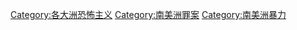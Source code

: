 [[Category:各大洲恐怖主义|Category:各大洲恐怖主义]]
[[Category:南美洲罪案|Category:南美洲罪案]]
[[Category:南美洲暴力|Category:南美洲暴力]]